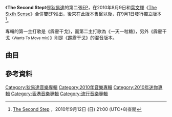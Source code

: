 {{Album infobox | <!-- See Wikipedia:WikiProject_Albums -->
| Name      = The Second Step
| Type      = EP
| Artist    = [[狄易達|狄易達]]
| Cover     = 狄易達 The Second Step.jpg
| Released  = 2010年8月9日（與[[葉文輝|葉文輝]]《[[The_Sixth_Sense|The Sixth Sense]]》合輯限量雙EP版本）<br>2010年9月1日（獨立版本）
| Recorded  = 2009年－2010年
| Genre     = 粵語
| Length    = 13:53
| Label     = [[Starj_&_Snazz娛樂|Starj & Snazz娛樂]]
| Last album = [[Just_Go|Just Go]]<br />（2008年）
| This album = '''The Second Step'''<br />（2010年）
| Next album = [[Infinity_(狄易達EP)|Infinity]]<br />（2011年）
}}

《'''The Second Step'''》是[[狄易達|狄易達]]的第二張[[EP|EP]]，在2010年8月9日和[[葉文輝|葉文輝]]《[[The_Sixth_Sense|The Sixth Sense]]》合併雙EP推出，後來在此版本售罄以後，在9月1日發行獨立版本<ref>[http://www.yesasia.com/global/the-second-step-ep/1023139442-0-0-0-zh_TW/info.html The Second Step] {{Wayback|url=http://www.yesasia.com/global/the-second-step-ep/1023139442-0-0-0-zh_TW/info.html |date=20100901180435 }}，2010年9月12日 (日) 21:00 (UTC+8)查閱{{zh-hant}}</ref>。

專輯的第一主打歌是《霹靂干戈》，而第二主打歌為《一天一粒糖》，另外《霹靂干戈<small>（Wants To Move mix）</small>》則是《霹靂干戈》的混音版本。

==曲目==
{{tracklist
| headline = 
| total_length = 13:53
| title_width = 16%

| title1 = 霹靂干戈
| music1 = [[Edward_Chan|Edward Chan]]<br>[[Charles_Lee|Charles Lee]]
| lyrics1 = [[小克|小克]]
| arranger1 = Edward Chan<br>Charles Lee
| producer1 = Edward Chan<br>Charles Lee
| longnote1 = 
| length1 = 3:35

| title2 = 一天一粒糖
| music2 = Edward Chan<br>Charles Lee
| lyrics2 = [[林夕|林夕]]
| arranger2 = Edward Chan<br>[[周錫漢|Randy Chow]]
| producer2 = Edward Chan<br>Charles Lee
| longnote2 = 
| length2 = 3:14

| title3 = 可多不可少
| music3 = [[方大同|方大同]]
| lyrics3 = 林夕
| arranger3 = Edward Chan<br>Randy Chow
| producer3 = Edward Chan<br>Charles Lee<br>[[King_Kong|King Kong]]
| longnote3 = 
| length3 = 3:32

| title4 = 霹靂干戈
| music4 = Edward Chan<br>Charles Lee
| lyrics4 = 小克
| arranger4 = Edward Chan<br>Randy Chow
| producer4 = Edward Chan<br>Charles Lee
| note4 = Wants To Move Mix
| longnote4 = 
| length4 = 3:32
}}

== 參考資料 ==
<div class="references-small">
<references></references>
</div>

[[Category:狄易達音樂專輯|Category:狄易達音樂專輯]]
[[Category:2010年音樂專輯|Category:2010年音樂專輯]]
[[Category:2010年迷你專輯|Category:2010年迷你專輯]]
[[Category:香港音樂專輯|Category:香港音樂專輯]]
[[Category:流行音樂專輯|Category:流行音樂專輯]]